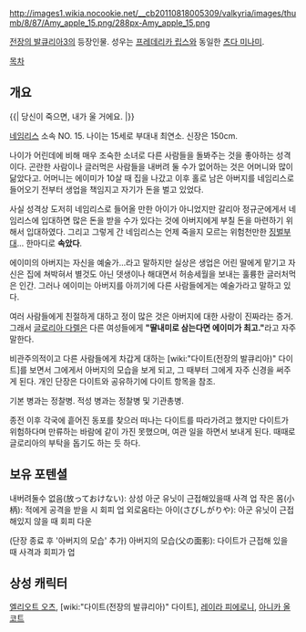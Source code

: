 http://images1.wikia.nocookie.net/__cb20110818005309/valkyria/images/thumb/8/87/Amy_apple_15.png/288px-Amy_apple_15.png

[[전장의 발큐리아3]]의 등장인물. 성우는 [[프레데리카 립스]]와 동일한 [[츠다 미나미]].

[[목차]]
== 개요 ==
{{| 당신이 죽으면, 내가 울 거에요. |}}

[[네임리스]] 소속 NO. 15. 나이는 15세로 부대내 최연소. 신장은 150cm.

나이가 어린데에 비해 매우 조숙한 소녀로 다른 사람들을 돌봐주는 것을 좋아하는 성격이다. 곤란한 사람이나 글러먹은 사람들을 내버려 둘 수가 없어하는 것은 어머니와 많이 닮았다고. 어머니는 에이미가 10살 때 집을 나갔고 이후 홀로 남은 아버지를 네임리스로 들어오기 전부터 생업을 책임지고 자기가 돈을 벌고 있었다. 

사실 성격상 도저히 네임리스로 들어올 만한 아이가 아니었지만 갈리아 정규군에게서 네임리스에 입대하면 많은 돈을 받을 수가 있다는 것에 아버지에게 부칠 돈을 마련하기 위해서 입대하였다. 그리고 그렇게 간 네임리스는 언제 죽을지 모르는 위험천만한 [[징벌부대]]... 한마디로 '''속았다'''.

에이미의 아버지는 자신을 예술가...라고 말하지만 실상은 생업은 어린 딸에게 맡기고 자신은 집에 쳐박혀서 별것도 아닌 뎃생이나 해대면서 허송세월을 보내는 훌륭한 글러처먹은 인간. 그러나 에이미는 아버지를 아끼기에 다른 사람들에게는 예술가라고 말하고 있다.

여러 사람들에게 친절하게 대하고 정이 많은 것은 아버지에 대한 사랑이 진짜라는 증거. 그래서 [[글로리아 다렐]]은 다른 여성들에게 '''"딸내미로 삼는다면 에이미가 최고."'''라고 자주 말한다.

비관주의적이고 다른 사람들에게 차갑게 대하는 [wiki:"다이트(전장의 발큐리아)" 다이트]를 보면서 그에게서 아버지의 모습을 보게 되고, 그 때부터 그에게 자주 신경을 써주게 된다. 개인 단장은 다이트와 공유하기에 다이트 항목을 참조.

기본 병과는 정찰병. 적성 병과는 정찰병 및 기관총병.

종전 이후 각국에 흩어진 동포를 찾으러 떠나는 다이트를 따라가려고 했지만 다이트가 위험하다며 만류하는 바람에 같이 가진 못했으며, 여관 일을 하면서 보내게 된다. 때때로 글로리아의 부탁을 돕기도 하는 듯 하다.

== 보유 포텐셜 ==
내버려둘수 없음(放っておけない): 상성 아군 유닛이 근접해있을때 사격 업
작은 몸(小柄): 적에게 공격을 받을 시 회피 업
외로움타는 아이(さびしがりや): 아군 유닛이 근접해있지 않을 때 회피 다운

(단장 종료 후 '아버지의 모습' 추가)
아버지의 모습(父の面影): 다이트가 근접해 있을 때 사격과 회피가 업

== 상성 캐릭터 ==
[[엘리오트 오츠]], [wiki:"다이트(전장의 발큐리아)" 다이트], [[레이라 피에로니]], [[아니카 올코트]]
